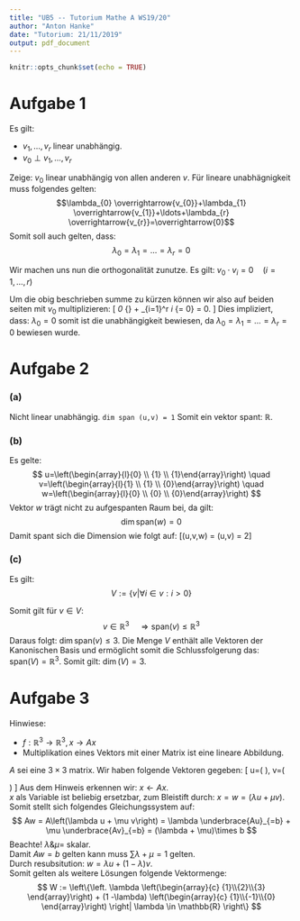 ```yaml
---
title: "UB5 -- Tutorium Mathe A WS19/20"
author: "Anton Hanke"
date: "Tutorium: 21/11/2019"
output: pdf_document
---
```


```r
knitr::opts_chunk$set(echo = TRUE)
```

# Aufgabe 1
Es gilt:

- $v_1, \dots, v_r$ linear unabhängig.
- $v_0 \perp v_1, \dots, v_r$

Zeige: $v_0$ linear unabhängig von allen anderen $v$.
Für lineare unabhägnigkeit muss folgendes gelten:
$$\lambda_{0} \overrightarrow{v_{0}}+\lambda_{1} \overrightarrow{v_{1}}+\ldots+\lambda_{r} \overrightarrow{v_{r}}=\overrightarrow{0}$$
Somit soll auch gelten, dass:
$$\lambda_0 = \lambda_1 = \ldots = \lambda_r = 0$$

Wir machen uns nun die orthogonalität zunutze.
Es gilt: $v_0 \cdot v_i = 0 \quad (i = 1, \ldots, r)$  

Um die obig beschrieben summe zu kürzen können wir also auf beiden seiten mit
$v_0$ multiplizieren:
\[
\lambda_0 \underbrace{|v_0|}_{\neq 0} + \sum_{i=1}^r \lambda_i \underbrace{v_0 \cdot v_i}_{= 0} = 0.
\]
Dies impliziert, dass: $\lambda_0 = 0$
somit ist die unabhängigkeit bewiesen, da
$\lambda_0 = \lambda_1 = \ldots = \lambda_r = 0$ 
bewiesen wurde.

# Aufgabe 2

### (a)
Nicht linear unabhängig.
`dim span (u,v) = 1`
Somit ein vektor spant: $\mathbb{R}$.

### (b)
Es gelte:
$$
u=\left(\begin{array}{l}{0} \\ {1} \\ {1}\end{array}\right) \quad v=\left(\begin{array}{l}{1} \\ {1} \\ {0}\end{array}\right) \quad w=\left(\begin{array}{l}{0} \\ {0} \\ {0}\end{array}\right)
$$
Vektor $w$ trägt nicht zu aufgespanten Raum bei, da gilt:
$$\dim \text{span}(w) =0$$
Damit spant sich die Dimension wie folgt auf:
\[\text{span}(u,v,w) = \text{span}(u,v) \Rightarrow \dim = 2\]

### (c)
Es gilt:
$$ V := \left\{ v | \forall i \in v : i > 0 \right\} $$

Somit gilt für $v \in V$:
$$v \in \mathbb{R}^3 \quad \Rightarrow \text{span}(v) \leq \mathbb{R}^3$$
Daraus folgt: $\dim\text{span}(v) \leq 3$.
Die Menge $V$ enthält alle Vektoren der Kanonischen Basis und
ermöglicht somit die Schlussfolgerung das: $\text{span}(V) = \mathbb{R}^3$.
Somit gilt: $\dim(V) = 3$.

# Aufgabe 3
Hinwiese:

- $f: \mathbb{R}^{3} \rightarrow \mathbb{R}^{3}, x \rightarrow A x$
- Multiplikation eines Vektors mit einer Matrix ist eine lineare Abbildung.

$A$ sei eine $3\times 3$ matrix. Wir haben folgende Vektoren gegeben:
\[
u=\left(\begin{array}{l}{1} \\ {2} \\ {3}\end{array}\right), \quad
v=\left(\begin{array}{c}{1} \\ {-1} \\ {8}\end{array}\right)
\]
Aus dem Hinweis erkennen wir:
$x \leftarrow Ax$.  
$x$ als Variable ist beliebig ersetzbar, zum Bleistift durch: $x = w = (\lambda u + \mu v)$. 
Somit stellt sich folgendes Gleichungssystem auf:
$$ Aw = A\left(\lambda u + \mu v\right) = \lambda \underbrace{Au}_{=b}
   + \mu \underbrace{Av}_{=b} = (\lambda + \mu)\times b $$
Beachte! $\lambda \& \mu =$ skalar.  
Damit $Aw = b$ gelten kann muss $\sum\lambda + \mu = 1$ gelten.  
Durch resubsitution: $w = \lambda u + (1-\lambda) v$.  
Somit gelten als weitere Lösungen folgende Vektormenge:
$$
W := \left\{\left. \lambda
\left(\begin{array}{c}
{1}\\{2}\\{3}
\end{array}\right)
+ (1 -\lambda)
\left(\begin{array}{c}
{1}\\{-1}\\{0}
\end{array}\right)
\right| \lambda \in \mathbb{R}
\right\}
$$
